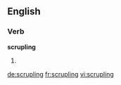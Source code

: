 
==English==

===Verb===
'''scrupling'''

# {{present participle of|scruple}}

[[de:scrupling]]
[[fr:scrupling]]
[[vi:scrupling]]